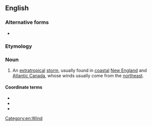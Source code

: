 ==English==
{{wikipedia}}

===Alternative forms===
* {{alt|en|nor'easter|noreaster}}

===Etymology===
{{compound|en|north|easter}}

===Noun===
{{en-noun}}

# An [[extratropical]] [[storm]], usually found in [[coastal]] [[New England]] and [[Atlantic Canada]], whose winds usually come from the [[northeast]].
#: {{ant|en|southwester}}

====Coordinate terms====
* {{l|en|southeaster}}
* {{l|en|southwester}}
* {{l|en|northwester}}

[[Category:en:Wind]]